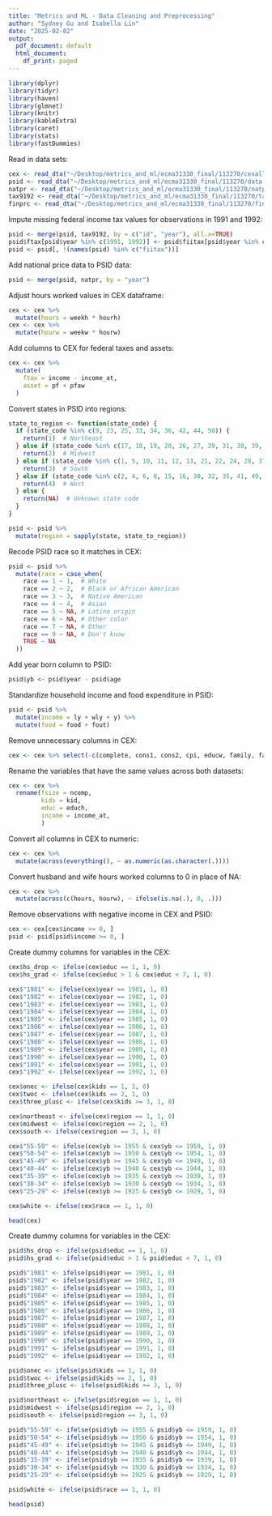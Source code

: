 ```yaml
---
title: "Metrics and ML - Data Cleaning and Preprocessing"
author: "Sydney Gu and Isabella Lin"
date: "2025-02-02"
output:
  pdf_document: default
  html_document:
    df_print: paged
---
```


```r
library(dplyr)
library(tidyr)
library(haven)
library(glmnet)
library(knitr)
library(kableExtra)
library(caret)
library(stats)
library(fastDummies)
```

Read in data sets:
```r
cex <- read_dta("~/Desktop/metrics_and_ml/ecma31330_final/113270/cexall.dta")
psid <- read_dta("~/Desktop/metrics_and_ml/ecma31330_final/113270/data.dta")
natpr <- read_dta("~/Desktop/metrics_and_ml/ecma31330_final/113270/natpr.dta")
tax9192 <- read_dta("~/Desktop/metrics_and_ml/ecma31330_final/113270/tax9192.dta")
finprc <- read_dta("~/Desktop/metrics_and_ml/ecma31330_final/113270/finprice.dta")
```

Impute missing federal income tax values for observations in 1991 and 1992:
```r
psid <- merge(psid, tax9192, by = c("id", "year"), all.x=TRUE)
psid$ftax[psid$year %in% c(1991, 1992)] <- psid$fiitax[psid$year %in% c(1991, 1992)]
psid <- psid[, !(names(psid) %in% c("fiitax"))]
```

Add national price data to PSID data:
```r
psid <- merge(psid, natpr, by = "year")
```

Adjust hours worked values in CEX dataframe:
```r
cex <- cex %>%
  mutate(hours = weekh * hourh)
cex <- cex %>%
  mutate(hourw = weekw * hourw)
```

Add columns to CEX for federal taxes and assets:
```r
cex <- cex %>%
  mutate(
    ftax = income - income_at,  
    asset = pf + pfaw          
  )
```

Convert states in PSID into regions:
```r
state_to_region <- function(state_code) {
  if (state_code %in% c(9, 23, 25, 33, 34, 36, 42, 44, 50)) {
    return(1)  # Northeast
  } else if (state_code %in% c(17, 18, 19, 20, 26, 27, 29, 31, 38, 39, 46, 55)) {
    return(2)  # Midwest
  } else if (state_code %in% c(1, 5, 10, 11, 12, 13, 21, 22, 24, 28, 37, 40, 45, 47, 48, 51, 54)) {
    return(3)  # South
  } else if (state_code %in% c(2, 4, 6, 8, 15, 16, 30, 32, 35, 41, 49, 53, 56)) {
    return(4)  # West
  } else {
    return(NA)  # Unknown state code
  }
}

psid <- psid %>%
  mutate(region = sapply(state, state_to_region))
```

Recode PSID race so it matches in CEX:
```r
psid <- psid %>%
  mutate(race = case_when(
    race == 1 ~ 1,  # White
    race == 2 ~ 2,  # Black or African American
    race == 3 ~ 3,  # Native American
    race == 4 ~ 4,  # Asian
    race == 5 ~ NA, # Latino origin
    race == 6 ~ NA, # Other color
    race == 7 ~ NA, # Other
    race == 9 ~ NA, # Don't know
    TRUE ~ NA      
  ))
```

Add year born column to PSID:
```r
psid$yb <- psid$year - psid$age
```

Standardize household income and food expenditure in PSID:
```r
psid <- psid %>%
  mutate(income = ly + wly + y) %>%
  mutate(food = food + fout)
```

Remove unnecessary columns in CEX:
```r
cex <- cex %>% select(-c(complete, cons1, cons2, cpi, educw, family, famtype, income, income_net, wageh, wagew, weekh, weekw, ndurplus))
```


Rename the variables that have the same values across both datasets:
```r
cex <- cex %>%
  rename(fsize = ncomp,
         kids = kid,
         educ = educh,
         income = income_at,
         )
```

Convert all columns in CEX to numeric:
```r
cex <- cex %>%
  mutate(across(everything(), ~ as.numeric(as.character(.))))
```

Convert husband and wife hours worked columns to 0 in place of NA:
```r
cex <- cex %>%
  mutate(across(c(hours, hourw), ~ ifelse(is.na(.), 0, .)))
```

Remove observations with negative income in CEX and PSID:
```r
cex <- cex[cex$income >= 0, ]
psid <- psid[psid$income >= 0, ]
```


Create dummy columns for variables in the CEX:
```r
cex$hs_drop <- ifelse(cex$educ == 1, 1, 0)
cex$hs_grad <- ifelse(cex$educ > 1 & cex$educ < 7, 1, 0)

cex$"1981" <- ifelse(cex$year == 1981, 1, 0)
cex$"1982" <- ifelse(cex$year == 1982, 1, 0)
cex$"1983" <- ifelse(cex$year == 1983, 1, 0)
cex$"1984" <- ifelse(cex$year == 1984, 1, 0)
cex$"1985" <- ifelse(cex$year == 1985, 1, 0)
cex$"1986" <- ifelse(cex$year == 1986, 1, 0)
cex$"1987" <- ifelse(cex$year == 1987, 1, 0)
cex$"1988" <- ifelse(cex$year == 1988, 1, 0)
cex$"1989" <- ifelse(cex$year == 1989, 1, 0)
cex$"1990" <- ifelse(cex$year == 1990, 1, 0)
cex$"1991" <- ifelse(cex$year == 1991, 1, 0)
cex$"1992" <- ifelse(cex$year == 1992, 1, 0)

cex$onec <- ifelse(cex$kids == 1, 1, 0)
cex$twoc <- ifelse(cex$kids == 2, 1, 0)
cex$three_plusc <- ifelse(cex$kids >= 3, 1, 0)

cex$northeast <- ifelse(cex$region == 1, 1, 0)
cex$midwest <- ifelse(cex$region == 2, 1, 0)
cex$south <- ifelse(cex$region == 3, 1, 0)

cex$"55-59" <- ifelse(cex$yb >= 1955 & cex$yb <= 1959, 1, 0)
cex$"50-54" <- ifelse(cex$yb >= 1950 & cex$yb <= 1954, 1, 0)
cex$"45-49" <- ifelse(cex$yb >= 1945 & cex$yb <= 1949, 1, 0)
cex$"40-44" <- ifelse(cex$yb >= 1940 & cex$yb <= 1944, 1, 0)
cex$"35-39" <- ifelse(cex$yb >= 1935 & cex$yb <= 1939, 1, 0)
cex$"30-34" <- ifelse(cex$yb >= 1930 & cex$yb <= 1934, 1, 0)
cex$"25-29" <- ifelse(cex$yb >= 1925 & cex$yb <= 1929, 1, 0)

cex$white <- ifelse(cex$race == 1, 1, 0)

head(cex)
```


Create dummy columns for variables in the CEX:
```r
psid$hs_drop <- ifelse(psid$educ == 1, 1, 0)
psid$hs_grad <- ifelse(psid$educ > 1 & psid$educ < 7, 1, 0)

psid$"1981" <- ifelse(psid$year == 1981, 1, 0)
psid$"1982" <- ifelse(psid$year == 1982, 1, 0)
psid$"1983" <- ifelse(psid$year == 1983, 1, 0)
psid$"1984" <- ifelse(psid$year == 1984, 1, 0)
psid$"1985" <- ifelse(psid$year == 1985, 1, 0)
psid$"1986" <- ifelse(psid$year == 1986, 1, 0)
psid$"1987" <- ifelse(psid$year == 1987, 1, 0)
psid$"1988" <- ifelse(psid$year == 1988, 1, 0)
psid$"1989" <- ifelse(psid$year == 1989, 1, 0)
psid$"1990" <- ifelse(psid$year == 1990, 1, 0)
psid$"1991" <- ifelse(psid$year == 1991, 1, 0)
psid$"1992" <- ifelse(psid$year == 1992, 1, 0)

psid$onec <- ifelse(psid$kids == 1, 1, 0)
psid$twoc <- ifelse(psid$kids == 2, 1, 0)
psid$three_plusc <- ifelse(psid$kids >= 3, 1, 0)

psid$northeast <- ifelse(psid$region == 1, 1, 0)
psid$midwest <- ifelse(psid$region == 2, 1, 0)
psid$south <- ifelse(psid$region == 3, 1, 0)

psid$"55-59" <- ifelse(psid$yb >= 1955 & psid$yb <= 1959, 1, 0)
psid$"50-54" <- ifelse(psid$yb >= 1950 & psid$yb <= 1954, 1, 0)
psid$"45-49" <- ifelse(psid$yb >= 1945 & psid$yb <= 1949, 1, 0)
psid$"40-44" <- ifelse(psid$yb >= 1940 & psid$yb <= 1944, 1, 0)
psid$"35-39" <- ifelse(psid$yb >= 1935 & psid$yb <= 1939, 1, 0)
psid$"30-34" <- ifelse(psid$yb >= 1930 & psid$yb <= 1934, 1, 0)
psid$"25-29" <- ifelse(psid$yb >= 1925 & psid$yb <= 1929, 1, 0)

psid$white <- ifelse(psid$race == 1, 1, 0)

head(psid)
```

